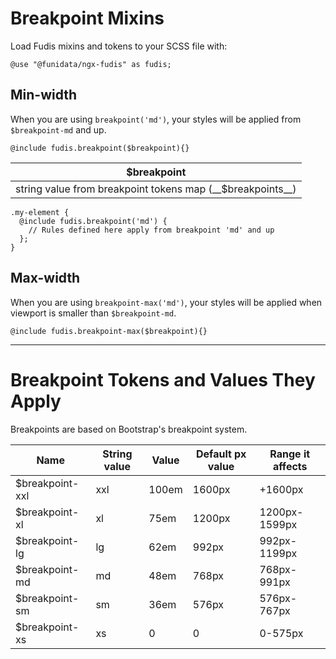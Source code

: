 
<Meta title="Foundations/Breakpoints" />

# Breakpoint Mixins

Load Fudis mixins and tokens to your SCSS file with:

```
@use "@funidata/ngx-fudis" as fudis;
```

## Min-width

When you are using `breakpoint('md')`, your styles will be applied from `$breakpoint-md` and up.

```
@include fudis.breakpoint($breakpoint){}
```

<table>
  <thead>
    <tr>
      <th>$breakpoint</th>
    </tr>
  </thead>
  <tbody>
    <tr>
      <td>string value from breakpoint tokens map (__$breakpoints__)</td>
    </tr>
  </tbody>
</table>

```
.my-element {
  @include fudis.breakpoint('md') {
    // Rules defined here apply from breakpoint 'md' and up
  };
}

```

## Max-width

When you are using `breakpoint-max('md')`, your styles will be applied when viewport is smaller than `$breakpoint-md`.

```
@include fudis.breakpoint-max($breakpoint){}
```

<hr />

# Breakpoint Tokens and Values They Apply

Breakpoints are based on Bootstrap's breakpoint system.

<table>
  <thead>
    <tr>
      <th>Name</th>
      <th>String value</th>
      <th>Value</th>
      <th>Default px value</th>
      <th>Range it affects</th>
    </tr>
  </thead>
  <tbody>
    <tr>
      <td>$breakpoint-xxl</td>
      <td>xxl</td>
      <td>100em</td>
      <td>1600px</td>
      <td>+1600px</td>
    </tr>
    <tr>
      <td>$breakpoint-xl</td>
      <td>xl</td>
      <td>75em</td>
      <td>1200px</td>
      <td>1200px-1599px</td>
    </tr>
    <tr>
      <td>$breakpoint-lg</td>
      <td>lg</td>
      <td>62em</td>
      <td>992px</td>
      <td>992px-1199px</td>
    </tr>
    <tr>
      <td>$breakpoint-md</td>
      <td>md</td>
      <td>48em</td>
      <td>768px</td>
      <td>768px-991px</td>
    </tr>
    <tr>
      <td>$breakpoint-sm</td>
      <td>sm</td>
      <td>36em</td>
      <td>576px</td>
      <td>576px-767px</td>
    </tr>
    <tr>
      <td>$breakpoint-xs</td>
      <td>xs</td>
      <td>0</td>
      <td>0</td>
      <td>0-575px</td>
    </tr>
  </tbody>
</table>
